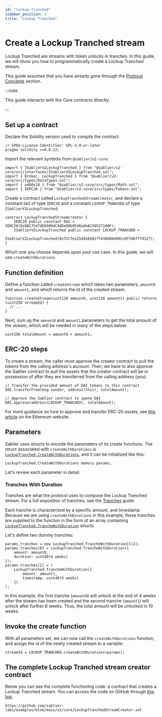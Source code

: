 ```yaml
---
id: "lockup-tranched"
sidebar_position: 3
title: "Lockup Tranched"
---
```



# Create a Lockup Tranched stream

Lockup Tranched are streams with token unlocks in tranches. In this guide, we will show you how to programmatically
create a Lockup Tranched stream.

This guide assumes that you have already gone through the [Protocol Concepts](/concepts/protocol/streaming) section.

:::note

This guide interacts with the Core contracts directly.

:::

<AdmonitionSimpleCode />

## Set up a contract

Declare the Solidity version used to compile the contract:

```solidity
// SPDX-License-Identifier: GPL-3.0-or-later
pragma solidity >=0.8.22;
```

Import the relevant symbols from `@sablier/v2-core`:

```solidity
import { ISablierV2LockupTranched } from "@sablier/v2-core/src/interfaces/ISablierV2LockupTranched.sol";
import { Broker, LockupTranched } from "@sablier/v2-core/src/types/DataTypes.sol";
import { ud60x18 } from "@sablier/v2-core/src/types/Math.sol";
import { IERC20 } from "@sablier/v2-core/src/types/Tokens.sol";
```

Create a contract called `LockupTranchedStreamCreator`, and declare a constant `DAI` of type `IERC20` and a constant
`LOCKUP_TRANCHED` of type `ISablierV2LockupTranched`:

```solidity
contract LockupTranchedStreamCreator {
    IERC20 public constant DAI = IERC20(0x6B175474E89094C44Da98b954EedeAC495271d0F);
    ISablierV2LockupTranched public constant LOCKUP_TRANCHED =
        ISablierV2LockupTranched(0x7CC7e125d83A581ff438608490Cc0f7bDff79127);
}
```

<ConstantsComment />

<CreateFunctions />

Which one you choose depends upon your use case. In this guide, we will use `createWithDurations`.

## Function definition

Define a function called `createStream` which takes two parameters, `amount0` and `amount1`, and which returns the id of
the created stream:

```solidity
function createStream(uint128 amount0, uint128 amount1) public returns (uint256 streamId) {
  // ...
}
```

Next, sum up the `amount0` and `amount1` parameters to get the total amount of the stream, which will be needed in many
of the steps below:

```solidity
uint256 totalAmount = amount0 + amount1;
```

## ERC-20 steps

To create a stream, the caller must approve the creator contract to pull the tokens from the calling address's account.
Then, we have to also approve the Sablier contract to pull the assets that the creator contract will be in possession of
after they are transferred from the calling address (you):

```solidity
// Transfer the provided amount of DAI tokens to this contract
DAI.transferFrom(msg.sender, address(this), totalAmount);

// Approve the Sablier contract to spend DAI
DAI.approve(address(LOCKUP_TRANCHED), totalAmount);
```

For more guidance on how to approve and transfer ERC-20 assets, see
[this article](https://ethereum.org/en/developers/docs/standards/tokens/erc-20/) on the Ethereum website.

## Parameters

Sablier uses structs to encode the parameters of its create functions. The struct associated with `createWithDurations`
is [`LockupTranched.CreateWithDurations`](/contracts/v2/reference/core/types/library.LockupTranched), and it can be
initialized like this:

```solidity
LockupTranched.CreateWithDurations memory params;
```

Let's review each parameter in detail.

<ParamSender />

<ParamRecipient />

<ParamTotalAmount />

<ParamAsset />

<ParamCancelable />

<ParamTransferable />

<ParamBroker />

### Tranches With Duration

Tranches are what the protocol uses to compose the Lockup Tranched stream. For a full exposition of tranches, see the
[Tranches](/concepts/protocol/tranches) guide.

Each tranche is characterized by a specific amount, and timestamp. Because we are using `createWithDurations` in this
example, these tranches are supplied to the function in the form of an array containing
[`LockupTranched.TrancheWithDuration`](/contracts/v2/reference/core/types/library.LockupTranched) structs.

Let's define two dummy tranches:

```solidity
params.tranches = new LockupTranched.TrancheWithDuration[](2);
params.tranches[0] = LockupTranched.TrancheWithDuration({
    amount: amount0,
    duration: uint40(4 weeks)
});
params.tranches[1] = (
    LockupTranched.TrancheWithDuration({
        amount: amount1,
        timestamp: uint40(6 weeks)
    })
);
```

In this example, the first tranche (`amount0`) will unlock at the end of 4 weeks after the stream has been created and
the second tranche (`amount1`) will unlock after further 6 weeks. Thus, the total amount will be unlocked in 10 weeks.

## Invoke the create function

With all parameters set, we can now call the `createWithDurations` function, and assign the id of the newly created
stream to a variable:

```solidity
streamId = LOCKUP_TRANCHED.createWithDurations(params);
```

## The complete Lockup Tranched stream creator contract

Below you can see the complete functioning code: a contract that creates a Lockup Tranched stream. You can access the
code on GitHub through
[this link](https://github.com/sablier-labs/examples/blob/main/v2/core/LockupTranchedStreamCreator.sol).

```solidity reference title="Lockup Tranched Stream Creator"
https://github.com/sablier-labs/examples/blob/main/v2/core/LockupTranchedStreamCreator.sol
```
